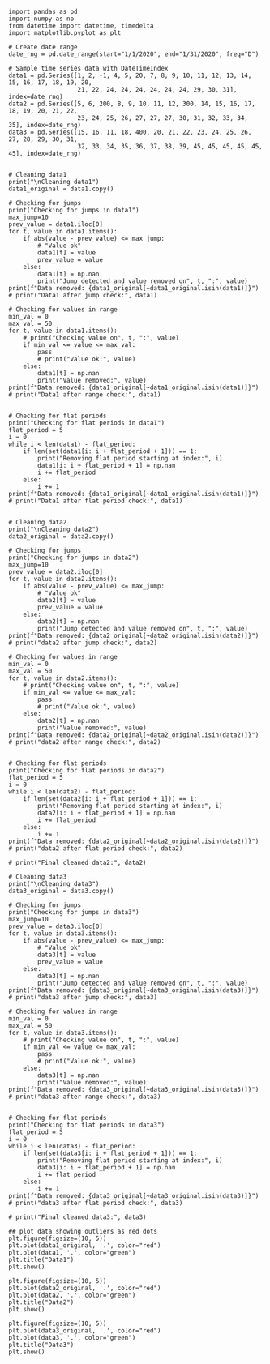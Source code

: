 ```.python
import pandas as pd
import numpy as np
from datetime import datetime, timedelta
import matplotlib.pyplot as plt

# Create date range
date_rng = pd.date_range(start="1/1/2020", end="1/31/2020", freq="D")

# Sample time series data with DateTimeIndex
data1 = pd.Series([1, 2, -1, 4, 5, 20, 7, 8, 9, 10, 11, 12, 13, 14, 15, 16, 17, 18, 19, 20, 
                   21, 22, 24, 24, 24, 24, 24, 24, 29, 30, 31], index=date_rng)
data2 = pd.Series([5, 6, 200, 8, 9, 10, 11, 12, 300, 14, 15, 16, 17, 18, 19, 20, 21, 22, 
                   23, 24, 25, 26, 27, 27, 27, 30, 31, 32, 33, 34, 35], index=date_rng)
data3 = pd.Series([15, 16, 11, 18, 400, 20, 21, 22, 23, 24, 25, 26, 27, 28, 29, 30, 31, 
                   32, 33, 34, 35, 36, 37, 38, 39, 45, 45, 45, 45, 45, 45], index=date_rng)


# Cleaning data1
print("\nCleaning data1")
data1_original = data1.copy()

# Checking for jumps 
print("Checking for jumps in data1")
max_jump=10
prev_value = data1.iloc[0]
for t, value in data1.items():
    if abs(value - prev_value) <= max_jump:
        # "Value ok"
        data1[t] = value
        prev_value = value
    else:
        data1[t] = np.nan
        print("Jump detected and value removed on", t, ":", value)
print(f"Data removed: {data1_original[~data1_original.isin(data1)]}")
# print("Data1 after jump check:", data1)

# Checking for values in range 
min_val = 0
max_val = 50
for t, value in data1.items():
    # print("Checking value on", t, ":", value)
    if min_val <= value <= max_val:
        pass
        # print("Value ok:", value)
    else:
        data1[t] = np.nan
        print("Value removed:", value)
print(f"Data removed: {data1_original[~data1_original.isin(data1)]}")
# print("Data1 after range check:", data1)


# Checking for flat periods 
print("Checking for flat periods in data1")
flat_period = 5
i = 0
while i < len(data1) - flat_period:
    if len(set(data1[i: i + flat_period + 1])) == 1: 
        print("Removing flat period starting at index:", i)
        data1[i: i + flat_period + 1] = np.nan
        i += flat_period
    else:
        i += 1
print(f"Data removed: {data1_original[~data1_original.isin(data1)]}")
# print("Data1 after flat period check:", data1)


# Cleaning data2
print("\nCleaning data2")
data2_original = data2.copy()

# Checking for jumps 
print("Checking for jumps in data2")
max_jump=10
prev_value = data2.iloc[0]
for t, value in data2.items():
    if abs(value - prev_value) <= max_jump:
        # "Value ok"
        data2[t] = value
        prev_value = value
    else:
        data2[t] = np.nan
        print("Jump detected and value removed on", t, ":", value)
print(f"Data removed: {data2_original[~data2_original.isin(data2)]}")
# print("data2 after jump check:", data2)

# Checking for values in range 
min_val = 0
max_val = 50
for t, value in data2.items():
    # print("Checking value on", t, ":", value)
    if min_val <= value <= max_val:
        pass
        # print("Value ok:", value)
    else:
        data2[t] = np.nan
        print("Value removed:", value)
print(f"Data removed: {data2_original[~data2_original.isin(data2)]}")
# print("data2 after range check:", data2)


# Checking for flat periods 
print("Checking for flat periods in data2")
flat_period = 5
i = 0
while i < len(data2) - flat_period:
    if len(set(data2[i: i + flat_period + 1])) == 1: 
        print("Removing flat period starting at index:", i)
        data2[i: i + flat_period + 1] = np.nan
        i += flat_period
    else:
        i += 1
print(f"Data removed: {data2_original[~data2_original.isin(data2)]}")
# print("data2 after flat period check:", data2)

# print("Final cleaned data2:", data2)

# Cleaning data3
print("\nCleaning data3")
data3_original = data3.copy()

# Checking for jumps 
print("Checking for jumps in data3")
max_jump=10
prev_value = data3.iloc[0]
for t, value in data3.items():
    if abs(value - prev_value) <= max_jump:
        # "Value ok"
        data3[t] = value
        prev_value = value
    else:
        data3[t] = np.nan
        print("Jump detected and value removed on", t, ":", value)
print(f"Data removed: {data3_original[~data3_original.isin(data3)]}")
# print("data3 after jump check:", data3)

# Checking for values in range 
min_val = 0
max_val = 50
for t, value in data3.items():
    # print("Checking value on", t, ":", value)
    if min_val <= value <= max_val:
        pass
        # print("Value ok:", value)
    else:
        data3[t] = np.nan
        print("Value removed:", value)
print(f"Data removed: {data3_original[~data3_original.isin(data3)]}")
# print("data3 after range check:", data3)


# Checking for flat periods 
print("Checking for flat periods in data3")
flat_period = 5
i = 0
while i < len(data3) - flat_period:
    if len(set(data3[i: i + flat_period + 1])) == 1: 
        print("Removing flat period starting at index:", i)
        data3[i: i + flat_period + 1] = np.nan
        i += flat_period
    else:
        i += 1
print(f"Data removed: {data3_original[~data3_original.isin(data3)]}")
# print("data3 after flat period check:", data3)

# print("Final cleaned data3:", data3)

## plot data showing outliers as red dots
plt.figure(figsize=(10, 5))
plt.plot(data1_original, '.', color="red")
plt.plot(data1, '.', color="green")
plt.title("Data1")
plt.show()

plt.figure(figsize=(10, 5))
plt.plot(data2_original, '.', color="red")
plt.plot(data2, '.', color="green")
plt.title("Data2")
plt.show()

plt.figure(figsize=(10, 5))
plt.plot(data3_original, '.', color="red")
plt.plot(data3, '.', color="green")
plt.title("Data3")
plt.show()
```

